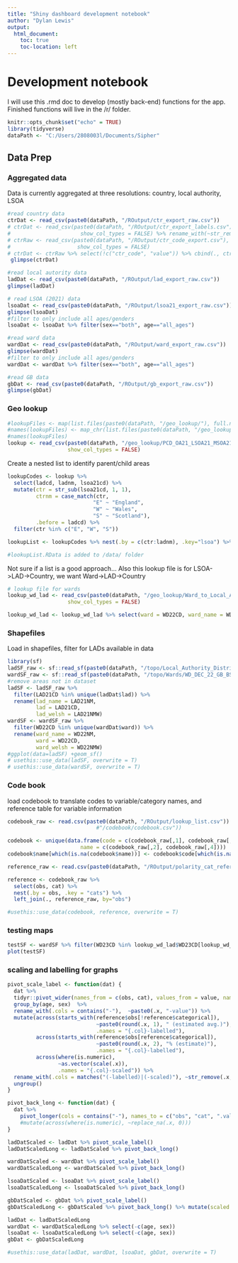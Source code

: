 ```yaml
---
title: "Shiny dashboard development notebook"
author: "Dylan Lewis"
output:
  html_document: 
    toc: true
    toc-location: left
---
```


# Development notebook

I will use this .rmd doc to develop (mostly back-end) functions for the app. Finished functions will live in the /r/ folder.

```r
knitr::opts_chunk$set("echo" = TRUE)
library(tidyverse)
dataPath <- "C:/Users/2808003l/Documents/Sipher"
```

## Data Prep

### Aggregated data

Data is currently aggregated at three resolutions: country, local authority, LSOA

```r
#read country data
ctrDat <- read_csv(paste0(dataPath, "/ROutput/ctr_export_raw.csv"))
# ctrDat <- read_csv(paste0(dataPath, "/ROutput/ctr_export_labels.csv"),
#                      show_col_types = FALSE) %>% rename_with(~str_remove(.x, "_label"))
# ctrRaw <- read_csv(paste0(dataPath, "/ROutput/ctr_code_export.csv"),
#                     show_col_types = FALSE)
# ctrDat <- ctrRaw %>% select(!c("ctr_code", "value")) %>% cbind(., ctrLabelled)
 glimpse(ctrDat)

#read local autority data
ladDat <- read_csv(paste0(dataPath, "/ROutput/lad_export_raw.csv"))
glimpse(ladDat)

# read LSOA (2021) data
lsoaDat <- read_csv(paste0(dataPath, "/ROutput/lsoa21_export_raw.csv"))
glimpse(lsoaDat)
#filter to only include all ages/genders
lsoaDat <- lsoaDat %>% filter(sex=="both", age=="all_ages")

#read ward data
wardDat <- read_csv(paste0(dataPath, "/ROutput/ward_export_raw.csv"))
glimpse(wardDat)
#filter to only include all ages/genders
wardDat <- wardDat %>% filter(sex=="both", age=="all_ages")

#read GB data
gbDat <- read_csv(paste0(dataPath, "/ROutput/gb_export_raw.csv"))
glimpse(gbDat)
```


### Geo lookup

```r
#lookupFiles <- map(list.files(paste0(dataPath, "/geo_lookup/"), full.names = T), read.csv)
#names(lookupFiles) <- map_chr(list.files(paste0(dataPath, "/geo_lookup/")), ~str_remove_all(.x, "[() ]|(.csv)"))
#names(lookupFiles)
lookup <- read_csv(paste0(dataPath, "/geo_lookup/PCD_OA21_LSOA21_MSOA21_LAD_NOV23_UK_LU.csv"),
                   show_col_types = FALSE)
```

Create a nested list to identify parent/child areas

```r

lookupCodes <- lookup %>%
  select(ladcd, ladnm, lsoa21cd) %>%
  mutate(ctr = str_sub(lsoa21cd, 1, 1),
         ctrnm = case_match(ctr,
                           "E" ~ "England",
                           "W" ~ "Wales",
                           "S" ~ "Scotland"),
         .before = ladcd) %>%
  filter(ctr %in% c("E", "W", "S"))

lookupList <- lookupCodes %>% nest(.by = c(ctr:ladnm), .key="lsoa") %>% nest(.by=c(ctr, ctrnm), .key="lad")

#lookupList.RData is added to /data/ folder
```

Not sure if a list is a good approach...
Also this lookup file is for LSOA->LAD->Country, we want Ward->LAD->Country

```r
# lookup file for wards
lookup_wd_lad <- read_csv(paste0(dataPath, "/geo_lookup/Ward_to_Local_Authority_District_(December_2022)_Lookup_in_the_United_Kingdom.csv"),
                   show_col_types = FALSE)

lookup_wd_lad <- lookup_wd_lad %>% select(ward = WD22CD, ward_name = WD22NM, lad = LAD22CD, lad_name = LAD22NM)
```


### Shapefiles
Load in shapefiles, filter for LADs available in data
```r
library(sf)
ladSF_raw <- sf::read_sf(paste0(dataPath, "/topo/Local_Authority_Districts/LAD_DEC_2021_GB_BUC.shp"))
wardSF_raw <- sf::read_sf(paste0(dataPath, "/topo/Wards/WD_DEC_22_GB_BSC.shp"))
#remove areas not in dataset
ladSF <- ladSF_raw %>%
  filter(LAD21CD %in% unique(ladDat$lad)) %>%
  rename(lad_name = LAD21NM,
         lad = LAD21CD,
         lad_welsh = LAD21NMW)
wardSF <- wardSF_raw %>%
  filter(WD22CD %in% unique(wardDat$ward)) %>%
  rename(ward_name = WD22NM,
         ward = WD22CD,
         ward_welsh = WD22NMW)
#ggplot(data=ladSF) +geom_sf()
# usethis::use_data(ladSF, overwrite = T)
# usethis::use_data(wardSF, overwrite = T)
```


### Code book
load codebook to translate codes to variable/category names, and reference table for variable information
```r
codebook_raw <- read.csv(paste0(dataPath, "/ROutput/lookup_list.csv"))
                            #"/codebook/codebook.csv"))

codebook <- unique(data.frame(code = c(codebook_raw[,1], codebook_raw[,3]),
                       name = c(codebook_raw[,2], codebook_raw[,4])))
codebook$name[which(is.na(codebook$name))] <- codebook$code[which(is.na(codebook$name))]

reference_raw <- read.csv(paste0(dataPath, "/ROutput/polarity_cat_reference.csv"))

reference <- codebook_raw %>%
  select(obs, cat) %>%
  nest(.by = obs, .key = "cats") %>%
  left_join(., reference_raw, by="obs")

#usethis::use_data(codebook, reference, overwrite = T)
```

### testing maps
```r
testSF <- wardSF %>% filter(WD23CD %in% lookup_wd_lad$WD23CD[lookup_wd_lad$LAD23CD=="E06000001"])
plot(testSF)
```

### scaling and labelling for graphs

```r
pivot_scale_label <- function(dat) {
  dat %>%
  tidyr::pivot_wider(names_from = c(obs, cat), values_from = value, names_sep = "-") %>%
  group_by(age, sex)  %>%
  rename_with(.cols = contains("-"),  ~paste0(.x, "-value")) %>%
  mutate(across(starts_with(reference$obs[!reference$categorical]),
                            ~paste0(round(.x, 1), " (estimated avg.)"),
                            .names = "{.col}-labelled"),
         across(starts_with(reference$obs[reference$categorical]),
                            ~paste0(round(.x, 2), "% (estimate)"),
                            .names = "{.col}-labelled"),
         across(where(is.numeric),
                ~as.vector(scale(.x)),
                .names = "{.col}-scaled")) %>%
  rename_with(.cols = matches("(-labelled)|(-scaled)"), ~str_remove(.x, "-value")) %>%
  ungroup()
} 

pivot_back_long <- function(dat) {
  dat %>%
    pivot_longer(cols = contains("-"), names_to = c("obs", "cat", ".value"), names_sep = "-") #%>%
    #mutate(across(where(is.numeric), ~replace_na(.x, 0)))
}

ladDatScaled <- ladDat %>% pivot_scale_label()
ladDatScaledLong <- ladDatScaled %>% pivot_back_long()

wardDatScaled <- wardDat %>% pivot_scale_label()
wardDatScaledLong <- wardDatScaled %>% pivot_back_long()

lsoaDatScaled <- lsoaDat %>% pivot_scale_label()
lsoaDatScaledLong <- lsoaDatScaled %>% pivot_back_long()

gbDatScaled <- gbDat %>% pivot_scale_label()
gbDatScaledLong <- gbDatScaled %>% pivot_back_long() %>% mutate(scaled = 0)

ladDat <- ladDatScaledLong
wardDat <- wardDatScaledLong %>% select(-c(age, sex))
lsoaDat <- lsoaDatScaledLong %>% select(-c(age, sex))
gbDat <- gbDatScaledLong

#usethis::use_data(ladDat, wardDat, lsoaDat, gbDat, overwrite = T)
```


